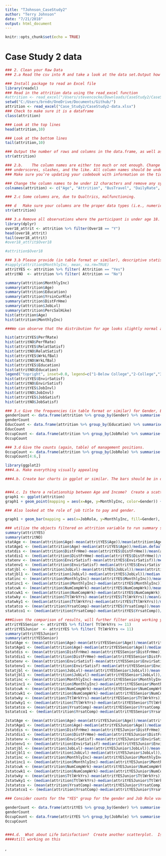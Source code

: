 ```yaml
---
title: "TJohnson_CaseStudy2"
author: "Terry Johnson"
date: "7/21/2018"
output: html_document
---
```


```r
knitr::opts_chunk$set(echo = TRUE)
```

# Case Study 2 data
```r
### 2. Clean your Raw Data
### 2.a	Read the csv into R and take a look at the data set.Output how many rows and columns the data.frame is.

### Install package to read an Excel file
library(readxl)
### Read in the attrition data using the read_excel function
#attrition <- read_excel("/Users/stevencocke/Downloads/CaseStudy2/CaseStudy2-data.xlsx")
setwd("C:/Users/brndn/OneDrive/Documents/Github/")
attrition <- read_excel("Case_Study2/CaseStudy2-data.xlsx")
### Check to make sure it is a dataframe
class(attrition)

### Look at the top lines
head(attrition,10)

### Look at the bottom lines
tail(attrition,10)

### Output the number of rows and columns in the data.frame, as well as datatypes
str(attrition)
```


```r
### 2.b.	The column names are either too much or not enough. Change the column names so that they do not have spaces, 
### underscores, slashes, and the like. All column names should be under 12 characters. 
### Make sure you’re updating your codebook with information on the tidied data set as well.

### Change the column names to be under 12 characters and remove any symbols
colnames(attrition) <- c("Age", "Attrition", "BusTravel", "DailyRate", "Dept", "DistFrHme", "Education", "EducField", "EmplCnt", "EmplNum", "EnvirSatisf", "Gender", "HourlyRate", "JobInvl", "JobLvl", "JobRole", "JobSatisf", "MaritStat", "MonthlyInc", "MonthlyRte", "NumCompWrk", "Over18", "Overtime", "PercSalHike", "PerfRate", "RelatSatisf", "StnrdHrs", "StkOptLvl", "TtlWrkYrs", "TrnTmLstYr", "WrkLfBal", "YrsatComp", "YrsinCurRle", "YrsLstPromo", "YrsCurrMang")

```

```r
### 2.c	Some columns are, due to Qualtrics, malfunctioning.  
```


```r
### d	Make sure your columns are the proper data types (i.e., numeric, character, etc.).  If they are incorrect, convert them. Verify the column data etypes
str(attrition)
```


```r
### 3.a	Remove all observations where the participant is under age 18.  No further analysis of underage individuals is permitted by your client.  Remove any other age outliers as you see fit, but be sure to tell what you’re doing and why.
library(dplyr)
over18_attrit <- attrition %>% filter(Over18 == "Y")
head(over18_attrit)
tail(over18_attrit)
#over18_attrit$Over18

#attrition$Over18
```

```r
### 3.b	Please provide (in table format or similar), descriptive statistics on at least 7 variables (age, Income, etc.).  Create a simple histogram for two of them.  Comment on the shape of the distribution in your markdown.
#sapply(attrition$MonthlyInc, mean, na.rm=TRUE)
attritYES <- attrition %>% filter( Attrition == "Yes")
attritNO  <- attrition %>% filter( Attrition == "No")

summary(attrition$MonthlyInc)
summary(attrition$Age)
summary(attrition$Education)
summary(attrition$YrsinCurRle)
summary(attrition$DistFrHme)
summary(attrition$JobLvl)
summary(attrition$PercSalHike)
hist(attrition$Age)
hist(attrition$MonthlyInc)

###We can observe that the distribution for age looks slightly normal albeit it skews slightly to the left.  This implies that the workforce is generally middle aged.  The distribution for Monthly Income skews to the left implying that most of the employees are on the lower end of the pay scale.  The employee data represents an organization that is pyramid shaped (in terms of salary compensation)

hist(attritYES$PerfRate)
hist(attritNO$PerfRate)
hist(attritYES$RelatSatisf)
hist(attritNO$RelatSatisf)
hist(attritYES$WrkLfBal)
hist(attritNO$WrkLfBal)
hist(attritYES$Education)
hist(attritNO$Education)
legend("topright", inset=0.0, legend=c("1-Below College","2-College","3-Bachelor","4-Master","5-Doctor"))
hist(attritYES$EnvirSatisf)
hist(attritNO$EnvirSatisf)
hist(attritYES$JobInvl)
hist(attritNO$JobInvl)
hist(attritYES$JobSatisf)
hist(attritNO$JobSatisf)
```

```r
### 3.c	Give the frequencies (in table format or similar) for Gender, Education, and Occupation.  They can be separate tables, if that’s your choice.
genderCount <- data.frame(attrition %>% group_by(Gender) %>% summarise(n = n())) 
genderCount
EducCount <- data.frame(attrition %>% group_by(Education) %>% summarise(n = n())) 
EducCount
OccupCount <- data.frame(attrition %>% group_by(JobRole) %>% summarise(n = n())) 
OccupCount
```

```r
### 3.d	Give the counts (again, table) of management positions.
OccupCount <- data.frame(attrition %>% group_by(JobRole) %>% summarise(n = n())) 
OccupCount[4:6,]
```

```r

library(ggplot2)
###4.a. Make everything visually appealing

###4.b.	Create bar charts in ggplot or similar. The bars should be in descending order, Use any color palette of your choice other than the default.


###4.c.	Is there a relationship between Age and Income?  Create a scatterplot and make an assessment of whether there is a relationship.  Color each point based on the Gender of the participant.  You’re welcome to use lm() or similar functions to back up your claims.
graph1 <- ggplot(attrition)
graph1 + geom_point(mapping = aes(x=Age, y=MonthlyInc, color=Gender)) +xlab("Age") + ylab("MonthlyIncome") + ggtitle ("Relationship Between Age and Monthly Income") + geom_smooth(method = "lm", mapping = aes(x=Age, y=MonthlyInc))

### Also looked at the role of job title to pay and gender. 

graph1 + geom_bar(mapping = aes(x=JobRole, y=MonthlyInc, fill=Gender), stat="identity", position = "dodge") +xlab("Job Role") + ylab("MonthlyIncome") + ggtitle ("Monthly Income by Job Role") + theme(text = element_text(size=5),axis.text.x = element_text(angle=90, hjust=1))

### utilize the objects filtered on attrition variable to run summary stats and the compare.
summary(attritYES)
summary(attritNO)
statAge <- (mean(attrition$Age)-mean(attritYES$Age))/mean(attrition$Age)
statAge1 <- (median(attrition$Age)-median(attritYES$Age))/median.default(attrition$Age)
statdis <- (mean(attrition$DistFrHme)-mean(attritYES$DistFrHme))/mean(attrition$DistFrHme)
statdis1 <- (median(attrition$DistFrHme)-median(attritYES$DistFrHme))/median.default(attrition$DistFrHme)
statenv <- (mean(attrition$EnvirSatisf)-mean(attritYES$EnvirSatisf))/mean(attrition$EnvirSatisf)
statenv1 <- (median(attrition$EnvirSatisf)-median(attritYES$EnvirSatisf))/median.default(attrition$EnvirSatisf)
statjbl <- (mean(attrition$JobLvl)-mean(attritYES$JobLvl))/mean(attrition$JobLvl)
statjbl1 <- (median(attrition$JobLvl)-median(attritYES$JobLvl))/median.default(attrition$JobLvl)
statinc <- (mean(attrition$MonthlyInc)-mean(attritYES$MonthlyInc))/mean(attrition$MonthlyInc)
statinc1 <- (median(attrition$MonthlyInc)-median(attritYES$MonthlyInc))/median.default(attrition$MonthlyInc)
statcwk <- (mean(attrition$NumCompWrk)-mean(attritYES$NumCompWrk))/mean(attrition$NumCompWrk)
statcwk1 <- (median(attrition$NumCompWrk)-median(attritYES$NumCompWrk))/median.default(attrition$NumCompWrk)
statwky <- (mean(attrition$TtlWrkYrs)-mean(attritYES$TtlWrkYrs))/mean(attrition$TtlWrkYrs)
statwky1 <- (median(attrition$TtlWrkYrs)-median(attritYES$TtlWrkYrs))/median.default(attrition$TtlWrkYrs)
statatco <- (mean(attrition$YrsatComp)-mean(attritYES$YrsatComp))/mean(attrition$YrsatComp)
statatco1 <- (median(attrition$YrsatComp)-median(attritYES$YrsatComp))/median(attrition$YrsatComp)

###Given the comparison of results, will further filter using working years (based on approx median of total sample).  
attritYESSenior <- attritYES %>% filter( TtlWrkYrs >= 11)
attritYESJunior  <- attritYES %>% filter( TtlWrkYrs <= 11)
summary(attritYESJunior)
summary(attritYESSenior)
SstatAge <- (mean(attrition$Age)-mean(attritYESSenior$Age))/mean(attrition$Age)
SstatAge1 <- (median(attrition$Age)-median(attritYESSenior$Age))/median.default(attrition$Age)
Sstatdis <- (mean(attrition$DistFrHme)-mean(attritYESSenior$DistFrHme))/mean(attrition$DistFrHme)
Sstatdis1 <- (median(attrition$DistFrHme)-median(attritYESSenior$DistFrHme))/median.default(attrition$DistFrHme)
Sstatenv <- (mean(attrition$EnvirSatisf)-mean(attritYESSenior$EnvirSatisf))/mean(attrition$EnvirSatisf)
Sstatenv1 <- (median(attrition$EnvirSatisf)-median(attritYESSenior$EnvirSatisf))/median.default(attrition$EnvirSatisf)
Sstatjbl <- (mean(attrition$JobLvl)-mean(attritYESSenior$JobLvl))/mean(attrition$JobLvl)
Sstatjbl1 <- (median(attrition$JobLvl)-median(attritYESSenior$JobLvl))/median.default(attrition$JobLvl)
Sstatinc <- (mean(attrition$MonthlyInc)-mean(attritYESSenior$MonthlyInc))/mean(attrition$MonthlyInc)
Sstatinc1 <- (median(attrition$MonthlyInc)-median(attritYESSenior$MonthlyInc))/median.default(attrition$MonthlyInc)
Sstatcwk <- (mean(attrition$NumCompWrk)-mean(attritYESSenior$NumCompWrk))/mean(attrition$NumCompWrk)
Sstatcwk1 <- (median(attrition$NumCompWrk)-median(attritYESSenior$NumCompWrk))/median.default(attrition$NumCompWrk)
Sstatwky <- (mean(attrition$TtlWrkYrs)-mean(attritYESSenior$TtlWrkYrs))/mean(attrition$TtlWrkYrs)
Sstatwky1 <- (median(attrition$TtlWrkYrs)-median(attritYESSenior$TtlWrkYrs))/median.default(attrition$TtlWrkYrs)
Sstatatco <- (mean(attrition$YrsatComp)-mean(attritYESSenior$YrsatComp))/mean(attrition$YrsatComp)
Sstatatco1 <- (median(attrition$YrsatComp)-median(attritYESSenior$YrsatComp))/median(attrition$YrsatComp)

JstatAge <- (mean(attrition$Age)-mean(attritYESJunior$Age))/mean(attrition$Age)
JstatAge1 <- (median(attrition$Age)-median(attritYESJunior$Age))/median.default(attrition$Age)
Jstatdis <- (mean(attrition$DistFrHme)-mean(attritYESJunior$DistFrHme))/mean(attrition$DistFrHme)
Jstatdis1 <- (median(attrition$DistFrHme)-median(attritYESJunior$DistFrHme))/median.default(attrition$DistFrHme)
Jstatenv <- (mean(attrition$EnvirSatisf)-mean(attritYESJunior$EnvirSatisf))/mean(attrition$EnvirSatisf)
Jstatenv1 <- (median(attrition$EnvirSatisf)-median(attritYESJunior$EnvirSatisf))/median.default(attrition$EnvirSatisf)
Jstatjbl <- (mean(attrition$JobLvl)-mean(attritYESJunior$JobLvl))/mean(attrition$JobLvl)
Jstatjbl1 <- (median(attrition$JobLvl)-median(attritYESJunior$JobLvl))/median.default(attrition$JobLvl)
Jstatinc <- (mean(attrition$MonthlyInc)-mean(attritYESJunior$MonthlyInc))/mean(attrition$MonthlyInc)
Jstatinc1 <- (median(attrition$MonthlyInc)-median(attritYESJunior$MonthlyInc))/median.default(attrition$MonthlyInc)
Jstatcwk <- (mean(attrition$NumCompWrk)-mean(attritYESJunior$NumCompWrk))/mean(attrition$NumCompWrk)
Jstatcwk1 <- (median(attrition$NumCompWrk)-median(attritYESJunior$NumCompWrk))/median.default(attrition$NumCompWrk)
Jstatwky <- (mean(attrition$TtlWrkYrs)-mean(attritYESJunior$TtlWrkYrs))/mean(attrition$TtlWrkYrs)
Jstatwky1 <- (median(attrition$TtlWrkYrs)-median(attritYESJunior$TtlWrkYrs))/median.default(attrition$TtlWrkYrs)
Jstatatco <- (mean(attrition$YrsatComp)-mean(attritYESJunior$YrsatComp))/mean(attrition$YrsatComp)
Jstatatco1 <- (median(attrition$YrsatComp)-median(attritYESJunior$YrsatComp))/median(attrition$YrsatComp)

### Consider counts for the "YES" group for the gender and Job Role variables to see if these number sku from the larger sample.

genderCount <- data.frame(attritYES %>% group_by(Gender) %>% summarise(n = n())) 
genderCount
OccupCount <- data.frame(attritYES %>% group_by(JobRole) %>% summarise(n = n())) 
OccupCount


###4.d.  What about Life Satisfaction?  Create another scatterplot.  Is there a discernible relationship there to what?   
####still working on this

```





, 

